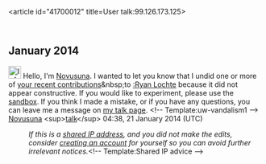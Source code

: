 <article id="41700012" title=User talk:99.126.173.125>
	<talkpage id="41700012" title="User talk:99.126.173.125">

== January 2014 ==
[[File:Information.svg|25px|alt=Information icon]] Hello, I'm [[User:Novusuna|Novusuna]]. I wanted to let you know that I undid one or more of [[Special:Contributions/99.126.173.125|your recent contributions]]&amp;nbsp;to [[:Ryan Lochte]] because it did not appear constructive. If you would like to experiment, please use the [[WP:sandbox|sandbox]]. If you think I made a mistake, or if you have any questions, you can leave me a message on [[User_talk:Novusuna|my talk page]]. &lt;!-- Template:uw-vandalism1 --&gt;  [[User:Novusuna|Novusuna]] &lt;sup&gt;[[User_talk:Novusuna|talk]]&lt;/sup&gt; 04:38, 21 January 2014 (UTC)
:''If this is a [[Network address translation|shared IP address]], and you did not make the edits, consider [[Wikipedia:Why create an account?|creating an account]] for yourself so you can avoid further irrelevant notices.''&lt;!-- Template:Shared IP advice --&gt;
	</talkpage>
</article>